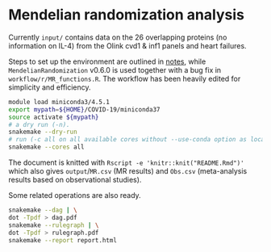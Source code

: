 # Mendelian randomization analysis

Currently `input/` contains data on the 26 overlapping proteins (no information on IL-4) from the Olink cvd1 & inf1 panels and heart failures.

Steps to set up the environment are outlined in [notes](notes/README.md), while `MendelianRandomization` v0.6.0 is used together with a bug fix in `workflow/r/MR_functions.R`. The workflow has been heavily edited for simplicity and efficiency.

```bash
module load miniconda3/4.5.1
export mypath=${HOME}/COVID-19/miniconda37
source activate ${mypath}
# a dry run (-n).
snakemake --dry-run
# run (-c all on all available cores without --use-conda option as local packages are more up-to-date)
snakemake --cores all
```

The document is knitted with `Rscript -e 'knitr::knit("README.Rmd")'` which also gives `output`/`MR.csv` (MR results) and `Obs.csv` (meta-analysis results based on observational studies).

Some related operations are also ready.

```bash
snakemake --dag | \
dot -Tpdf > dag.pdf
snakemake --rulegraph | \
dot -Tpdf > rulegraph.pdf
snakemake --report report.html
```
